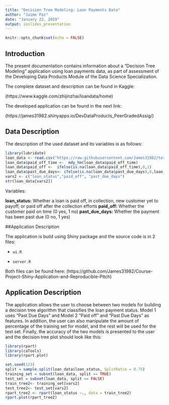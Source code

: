 ---
title: "Decision Tree Modeling: Loan Payments Data"
author: "Jaime Paz"
date: "January 22, 2019"
output: ioslides_presentation
---

```{r setup, include=FALSE}
knitr::opts_chunk$set(echo = FALSE)
```

## Introduction

The present documentation contains information about a "Decision Tree Modeling" application using loan payments data, as part of assessment of the Developing Data Products Module of the Data Science Specialization.

The complete dataset and description can be found in Kaggle:

(https://www.kaggle.com/zhijinzhai/loandata/home)

The developed application can be found in the next link:

(https://james31982.shinyapps.io/DevDataProducts_PeerGradedAssig/)

## Data Description

The description of the used dataset and its variables is as follows:

```{r, echo = FALSE, fig.align= 'center', fig.cap = 'My Awesome figure', message=FALSE}
library(lubridate)
loan_data <- read.csv("https://raw.githubusercontent.com/James31982/test-repo/master/Loan%20payments%20data.csv", header = TRUE)
loan_data$paid_off_time <-  mdy_hm(loan_data$paid_off_time)
loan_data$paid_off <-  ifelse(is.na(loan_data$paid_off_time),0,1)
loan_data$past_due_days<- ifelse(is.na(loan_data$past_due_days),0,loan_data$past_due_days)
vars2 <- c("loan_status","paid_off", "past_due_days")
str(loan_data[vars2])

```


Variables:

**loan_status:** Whether a loan is paid off, in collection, new customer yet to payoff, or paid off after the collection efforts
**paid_off:** Whether the customer paid on time (0 yes, 1 no)
**past_due_days:**  Whether the payment has been past due (0 no, 1 yes)


##Application Description

The application is build using Shiny package and the source code is in 2 files:

- `ui.R`

- `server.R`

Both files can be found here: (https://github.com/James31982/Course-Project-Shiny-Application-and-Reproducible-Pitch)



## Application Description

The application allows the user to choose between two models for building a decision tree algorithm that classifies the loan payment status. Model 1 uses "Past Due Days" and Model 2 "Paid off" and "Past Due Days" as features. In addition, the user can also manipulate the amount of percentage of the training set for model, and the rest will be used for the test set. Finally, the accuracy of the two models is presented to the user and the decision tree plot should look like this:

```{r, echo = FALSE, fig.align= 'center', fig.cap = 'My Awesome figure', message=FALSE, warning=FALSE, fig.width=3, fig.height=3}

library(rpart)
library(caTools)
library(rpart.plot)

set.seed(123)
split = sample.split(loan_data$loan_status, SplitRatio = 0.75)
training_set = subset(loan_data, split == TRUE)
test_set = subset(loan_data, split == FALSE)
train_tree2<- training_set[vars2]
test_tree2<- test_set[vars2]
rpart_tree2 <- rpart(loan_status ~., data = train_tree2)
rpart.plot(rpart_tree2)                
                

```




